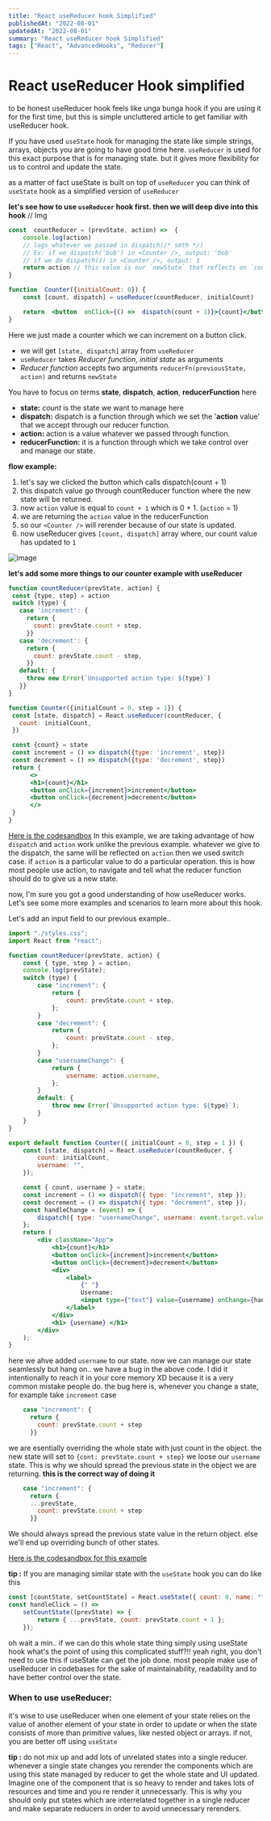 ```yaml
---
title: "React useReducer hook Simplified"
publishedAt: "2022-08-01"
updatedAt: "2022-08-01"
summary: "React useReducer hook Simplified"
tags: ["React", "AdvancedHooks", "Reducer"]
---
```


# React useReducer Hook simplified

to be honest useReducer hook feels like unga bunga hook if you are using it for the first time, but this is simple uncluttered article to get familiar with useReducer hook.

If you have used `useState` hook for managing the state like simple strings, arrays, objects you are going to have good time here. `useReducer` is used for this exact purpose that is for managing state. but it gives more flexibility for us to control and update the state.

as a matter of fact useState is built on top of `useReducer` you can think of `useState` hook as a simplified version of `useReducer`

**let's see how to use `useReducer` hook first. then we will deep dive into this hook**
// Img

```jsx
const  countReducer = (prevState, action) =>  {
	console.log(action)
	// logs whatever we passed in dispatch(/* smth */)
	// Ex: if we dispatch('bob') in <Counter />, output: 'bob'
	// if we do dispatch(1) in <Counter />, output: 1
	return action // this value is our `newState` that reflects on `count` we get from useReducer
}

function  Counter({initialCount: 0}) {
	const [count, dispatch] = useReducer(countReducer, initialCount)

	return  <button  onClick={() =>  dispatch(count + 1)}>{count}</button>
}
```

Here we just made a counter which we can increment on a button click.

- we will get `[state, dispatch]` array from `useReducer`
- `useReducer` takes _Reducer function_, _initial state_ as arguments
- _Reducer function_ accepts two arguments `reducerFn(previousState, action)` and returns `newState`

You have to focus on terms **state**, **dispatch**, **action**, **reducerFunction** here

- **state:** _count_ is the state we want to manage here
- **dispatch:** dispatch is a function through which we set the '**action** value' that we accept through our reducer function.
- **action:** action is a value whatever we passed through function.
- **reducerFunction:** it is a function through which we take control over and manage our state.

**flow example:**

1. let's say we clicked the button which calls dispatch(count + 1)
2. this dispatch value go through countReducer function where the new state will be returned.
3. now `action` value is equal to `count + 1` which is 0 + 1. (`action` = 1)
4. we are returning the `action` value in the reducerFunction
5. so our `<Counter />` will rerender because of our state is updated.
6. now useReducer gives `[count, dispatch]` array where, our count value has updated to `1`

![image](https://user-images.githubusercontent.com/91829843/187974612-2d1b0f0e-eedc-4312-998b-c24dfc65c7dd.png)

**let's add some more things to our counter example with useReducer**

```jsx
function countReducer(prevState, action) {
 const {type, step} = action
 switch (type) {
   case 'increment': {
     return {
       count: prevState.count + step,
     }}
   case 'decrement': {
     return {
       count: prevState.count - step,
     }}
   default: {
     throw new Error(`Unsupported action type: ${type}`)
   }}
}

function Counter({initialCount = 0, step = 1}) {
 const [state, dispatch] = React.useReducer(countReducer, {
   count: initialCount,
 })

 const {count} = state
 const increment = () => dispatch({type: 'increment', step})
 const decrement = () => dispatch({type: 'decrement', step})
 return {
	  <>
	  <h1>{count}</h1>
	  <button onClick={increment}>increment</button>
	  <button onClick={decrement}>decrement</button>
	  </>
 }
}
```

[Here is the codesandbox](https://codesandbox.io/s/still-firefly-d1jzc0?file=/src/Counter.js)
In this example, we are taking advantage of how `dispatch` and `action` work unlike the previous example.
whatever we give to the dispatch, the same will be reflected on `action` then we used switch case. if `action` is a particular value to do a particular operation. this is how most people use action, to navigate and tell what the reducer function should do to give us a new state.

now, I'm sure you got a good understanding of how useReducer works. Let's see some more examples and scenarios to learn more about this hook.

Let's add an input field to our previous example..

```jsx
import "./styles.css";
import React from "react";

function countReducer(prevState, action) {
	const { type, step } = action;
	console.log(prevState);
	switch (type) {
		case "increment": {
			return {
				count: prevState.count + step,
			};
		}
		case "decrement": {
			return {
				count: prevState.count - step,
			};
		}
		case "usernameChange": {
			return {
				username: action.username,
			};
		}
		default: {
			throw new Error(`Unsupported action type: ${type}`);
		}
	}
}

export default function Counter({ initialCount = 0, step = 1 }) {
	const [state, dispatch] = React.useReducer(countReducer, {
		count: initialCount,
		username: "",
	});

	const { count, username } = state;
	const increment = () => dispatch({ type: "increment", step });
	const decrement = () => dispatch({ type: "decrement", step });
	const handleChange = (event) => {
		dispatch({ type: "usernameChange", username: event.target.value });
	};
	return (
		<div className="App">
			<h1>{count}</h1>
			<button onClick={increment}>increment</button>
			<button onClick={decrement}>decrement</button>
			<div>
				<label>
					{" "}
					Username:
					<input type={"text"} value={username} onChange={handleChange} />
				</label>
			</div>
			<h1> {username} </h1>
		</div>
	);
}
```

here we ahve added `username` to our state. now we can manage our state seamlessly
but hang on.. we have a bug in the above code.
I did it intentionally to reach it in your core memory XD because it is a very common mistake people do.
the bug here is, whenever you change a state, for example take `increment` case

```jsx
    case "increment": {
      return {
        count: prevState.count + step
      }}
```

we are esentially overriding the whole state with just count in the object. the new state will set to `{cont: prevState.count + step}` we loose our `username` state.
This is why we should spread the previous state in the object we are returning.
**this is the correct way of doing it**

```jsx
    case "increment": {
      return {
      ...prevState,
        count: prevState.count + step
      }}
```

We should always spread the previous state value in the return object. else we'll end up overriding bunch of other states.

[Here is the codesandbox for this example](https://codesandbox.io/s/still-firefly-d1jzc0?file=/src/Counter2.js)

**tip :** If you are managing similar state with the `useState` hook you can do like this

```jsx
const [countState, setCountState] = React.useState({ count: 0, name: "" });
const handleClick = () =>
	setCountState((prevState) => {
		return { ...prevState, count: prevState.count + 1 };
	});
```

oh wait a min..
if we can do this whole state thing simply using useState hook what's the point of using this complicated stuff?!!
yeah right, you don't need to use this if useState can get the job done. most people make use of useReducer in codebases for the sake of maintainability, readability and to have better control over the state.

### When to use useReducer:

it's wise to use useReducer when one element of your state relies on the value of another element of your state in order to update or when the state consists of more than primitive values, like nested object or arrays. if not, you are better off using `useState`

**tip :** do not mix up and add lots of unrelated states into a single reducer. whenever a single state changes you rerender the components which are using this state managed by reducer to get the whole state and UI updated. Imagine one of the component that is so heavy to render and takes lots of resources and time and you re render it unnecessarly. This is why you should only put states which are interrelated together in a single reducer and make separate reducers in order to avoid unnecessary rerenders.
